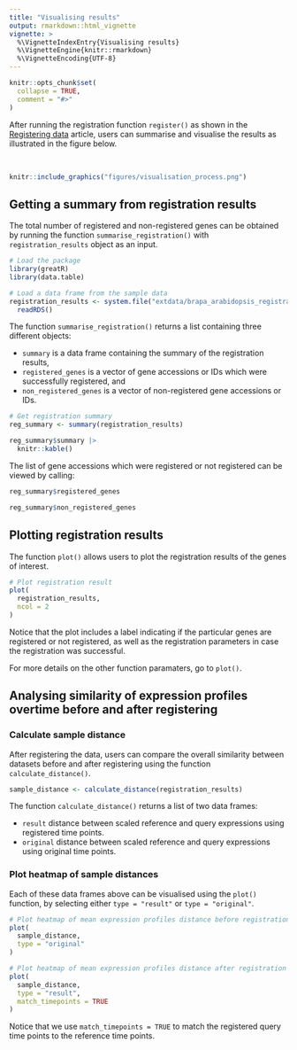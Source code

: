 ```yaml
---
title: "Visualising results"
output: rmarkdown::html_vignette
vignette: >
  %\VignetteIndexEntry{Visualising results}
  %\VignetteEngine{knitr::rmarkdown}
  %\VignetteEncoding{UTF-8}
---
```


```r
knitr::opts_chunk$set(
  collapse = TRUE,
  comment = "#>"
)
```

After running the registration function `register()` as shown in the [Registering data](https://ruthkr.github.io/greatR/articles/register-data.html) article, users can summarise and visualise the results as illustrated in the figure below.

<br>

```r
knitr::include_graphics("figures/visualisation_process.png")
```

## Getting a summary from registration results

The total number of registered and non-registered genes can be obtained by running the function `summarise_registration()` with `registration_results` object as an input.

```r
# Load the package
library(greatR)
library(data.table)
```

```r
# Load a data frame from the sample data
registration_results <- system.file("extdata/brapa_arabidopsis_registration.rds", package = "greatR") |>
  readRDS()
```

The function `summarise_registration()` returns a list containing three different objects:

- `summary` is a data frame containing the summary of the registration results,
- `registered_genes` is a vector of gene accessions or IDs which were successfully registered, and
- `non_registered_genes` is a vector of non-registered gene accessions or IDs.

```r
# Get registration summary
reg_summary <- summary(registration_results)

reg_summary$summary |>
  knitr::kable()
```

The list of gene accessions which were registered or not registered can be viewed by calling:

```r
reg_summary$registered_genes
```

```r
reg_summary$non_registered_genes
```

## Plotting registration results

The function `plot()` allows users to plot the registration results of the genes of interest.

```r
# Plot registration result
plot(
  registration_results,
  ncol = 2
)
```

Notice that the plot includes a label indicating if the particular genes are registered or not registered, as well as the registration parameters in case the registration was successful.

For more details on the other function paramaters, go to `plot()`.

## Analysing similarity of expression profiles overtime before and after registering

### Calculate sample distance

After registering the data, users can compare the overall similarity between datasets before and after registering using the function `calculate_distance()`.

```r
sample_distance <- calculate_distance(registration_results)
```

The function `calculate_distance()` returns a list of two data frames:

- `result` distance between scaled reference and query expressions using registered time points.
- `original` distance between scaled reference and query expressions using original time points.

### Plot heatmap of sample distances

Each of these data frames above can be visualised using the `plot()` function, by selecting either `type = "result"` or `type = "original"`.

```r
# Plot heatmap of mean expression profiles distance before registration process
plot(
  sample_distance,
  type = "original"
)
```

```r
# Plot heatmap of mean expression profiles distance after registration process
plot(
  sample_distance,
  type = "result",
  match_timepoints = TRUE
)
```

Notice that we use `match_timepoints = TRUE` to match the registered query time points to the reference time points.
